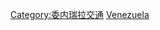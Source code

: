 {{Commonscat|Aviation in Venezuela}}

[[Category:委内瑞拉交通|Category:委内瑞拉交通]]
[[Category:南美洲各国航空|Venezuela]]